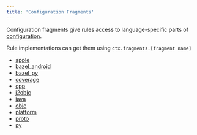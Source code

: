 ```yaml
---
title: 'Configuration Fragments'
---
```



Configuration fragments give rules access to language-specific parts of [configuration](builtins/configuration.html).

Rule implementations can get them using `ctx.fragments.[fragment name]`

- [apple](/rules/lib/fragments/apple)
- [bazel\_android](/rules/lib/fragments/bazel_android)
- [bazel\_py](/rules/lib/fragments/bazel_py)
- [coverage](/rules/lib/fragments/coverage)
- [cpp](/rules/lib/fragments/cpp)
- [j2objc](/rules/lib/fragments/j2objc)
- [java](/rules/lib/fragments/java)
- [objc](/rules/lib/fragments/objc)
- [platform](/rules/lib/fragments/platform)
- [proto](/rules/lib/fragments/proto)
- [py](/rules/lib/fragments/py)
